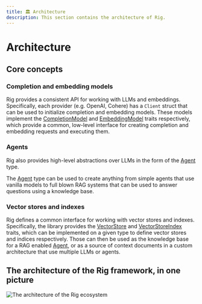 ```yaml
---
title: 🏛️ Architecture
description: This section contains the architecture of Rig.
---
```



# Architecture

<FileTree>
  <FileTree.Folder name="rig-core" defaultOpen>
    <FileTree.Folder name="loaders" defaultOpen>
      <FileTree.File name="file.rs" />
      <FileTree.File name="pdf.rs" />
      <FileTree.File name="...(other loaders)" />
    </FileTree.Folder>
    <FileTree.Folder name="providers" defaultOpen>
      <FileTree.Folder name="openai" defaultOpen>
        <FileTree.File name="mod.rs" />
        <FileTree.File name="client.rs" />
        <FileTree.File name="completion.rs" />
      </FileTree.Folder>
      <FileTree.Folder name="... (other providers)" />
    </FileTree.Folder>
    <FileTree.Folder name="vector_store">
      <FileTree.File name="in_memory_store.rs" />
    </FileTree.Folder>
  </FileTree.Folder>
  <FileTree.Folder name="rig-mongodb" defaultOpen>
    <FileTree.File name="lib.rs" />
  </FileTree.Folder>
  <FileTree.Folder name="rig-neo4j">
    <FileTree.File name="mod.rs" />
  </FileTree.Folder>
  <FileTree.Folder name="..." />
</FileTree>

## Core concepts

### Completion and embedding models

Rig provides a consistent API for working with LLMs and embeddings. Specifically,
each provider (e.g. OpenAI, Cohere) has a `Client` struct that can be used to initialize completion
and embedding models. These models implement the [CompletionModel](crate::completion::CompletionModel)
and [EmbeddingModel](crate::embeddings::EmbeddingModel) traits respectively, which provide a common,
low-level interface for creating completion and embedding requests and executing them.

### Agents

Rig also provides high-level abstractions over LLMs in the form of the [Agent](crate::agent::Agent) type.

The [Agent](crate::agent::Agent) type can be used to create anything from simple agents that use vanilla models to full blown
RAG systems that can be used to answer questions using a knowledge base.

### Vector stores and indexes

Rig defines a common interface for working with vector stores and indexes. Specifically, the library
provides the [VectorStore](crate::vector_store::VectorStore) and [VectorStoreIndex](crate::vector_store::VectorStoreIndex)
traits, which can be implemented on a given type to define vector stores and indices respectively.
Those can then be used as the knowledge base for a RAG enabled [Agent](crate::agent::Agent), or
as a source of context documents in a custom architecture that use multiple LLMs or agents.

## The architecture of the Rig framework, in one picture

<img
  src="/images/rig_architecture.jpg"
  alt="The architecture of the Rig ecosystem"
/>
